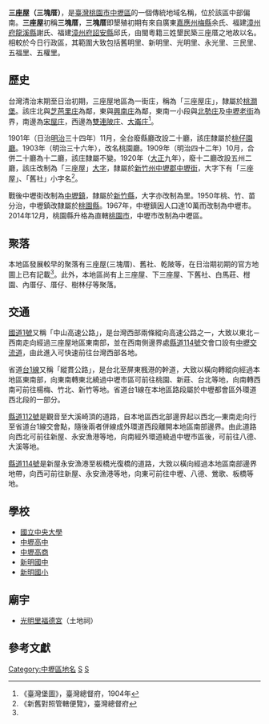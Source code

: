 {{noteTA　
|1 = zh-cn:庄; zh-hk:庄; zh-tw:庄;
}}
'''三座屋（三塊厝）'''，是[[臺灣|臺灣]][[桃園市|桃園市]][[中壢區|中壢區]]的一個傳統地域名稱，位於該區中部偏南。'''三座屋'''初稱'''三塊厝'''，'''三塊厝'''即墾殖初期有來自廣東[[嘉應直隸州|嘉應州]][[梅州市|梅縣]]余氏、福建[[漳州市|漳州府]][[龍溪縣|龍溪縣]]謝氏、福建[[漳州市|漳州府]][[詔安縣|詔安縣]]邱氏，由閩粵籍三姓墾民築三座厝之地故以名。相較於今日行政區，其範圍大致包括舊明里、新明里、光明里、永光里、三民里、五福里、五權里。

==歷史==
台灣清治末期至日治初期，三座屋地區為一街庄，稱為「三座屋庄」，隸屬於[[桃澗堡|桃澗堡]]。該庄北與[[芝芭里庄|芝芭里庄]]為鄰，東與[[興南庄|興南庄]]為鄰，東南一小段與[[北勢_(桃園市平鎮區)|北勢庄]]及[[中壢老街|中壢老街]]為界，南邊為[[宋屋庄|宋屋庄]]，西邊為[[雙連陂庄|雙連陂庄]]、[[大崙_(桃園市)|大崙庄]]<ref>《臺灣堡圖》，臺灣總督府，1904年</ref>。

1901年（日治[[明治|明治]]三十四年）11月，全台廢縣廳改設二十廳，該庄隸屬於[[桃仔園廳|桃仔園廳]]。1903年（明治三十六年），改名桃園廳。1909年（明治四十二年）10月，合併二十廳為十二廳，該庄隸屬不變。1920年（[[大正|大正]]九年），廢十二廳改設五州二廳，該庄改制為「三座屋」[[大字|大字]]，隸屬於[[新竹州|新竹州]][[中壢郡|中壢郡]][[中壢街|中壢街]]，大字下有「三座屋」、「舊社」小字名<ref>《新舊對照管轄便覽》，臺灣總督府</ref>。

戰後中壢街改制為[[中壢鎮|中壢鎮]]，隸屬於[[新竹縣|新竹縣]]，大字亦改制為里。1950年桃、竹、苗分治，中壢鎮改隸屬於[[桃園縣|桃園縣]]。1967年，中壢鎮因人口達10萬而改制為中壢市。2014年12月，桃園縣升格為直轄[[桃園市|桃園市]]，中壢市改制為中壢區。

==聚落==
本地區發展較早的聚落有三座屋(三塊厝)、舊社、乾陂等，在日治期初期的官方地圖上已有記載<ref name="臺灣堡圖"/>。此外，本地區尚有上三座屋、下三座屋、下舊社、白馬莊、柑園、內厝仔、厝仔、樹林仔等聚落。

==交通==
[[中山高速公路|國道1號]]又稱「中山高速公路」，是台灣西部兩條縱向高速公路之一，大致以東北－西南走向經過三座屋地區東南部，並在西南側邊界處[[縣道114號|縣道114號]]交會口設有[[中壢交流道|中壢交流道]]，由此進入可快速前往台灣西部各地。

省道[[台1線|台1線]]又稱「縱貫公路」，是台北至屏東楓港的幹道，大致以橫向轉縱向經過本地區東南部，向東南轉東北繞過中壢市區可前往桃園、新莊、台北等地，向南轉西南可前往楊梅、竹北、新竹等地。省道台1線在本地區路段屬於中壢都會區外環道西北段的一部分。

[[縣道112號|縣道112號]]是觀音至大溪崎頂的道路，自本地區西北部邊界起以西北—東南走向行至省道台1線交會點，隨後兩者併線成外環道西段離開本地區南部邊界。由此道路向西北可前往新屋、永安漁港等地，向南經外環道繞過中壢市區後，可前往八德、大溪等地。

[[縣道114號|縣道114號]]是新屋永安漁港至板橋光復橋的道路，大致以橫向經過本地區南部邊界地帶，向西可前往新屋、永安漁港等地，向東可前往中壢、八德、鶯歌、板橋等地。

==學校==
*[[國立中央大學|國立中央大學]]
*[[中壢高中|中壢高中]]
*[[中壢高商|中壢高商]]
*[[新明國中|新明國中]]
*[[新明國小|新明國小]]

==廟宇==
*[[光明里福德宮|光明里福德宮]]（土地祠）

==參考文獻==
{{reflist}}

{{中壢郡}}

[[Category:中壢區地名|Category:中壢區地名]]
[[Category:桃澗堡|S]]
[[Category:中壢郡大字|S]]